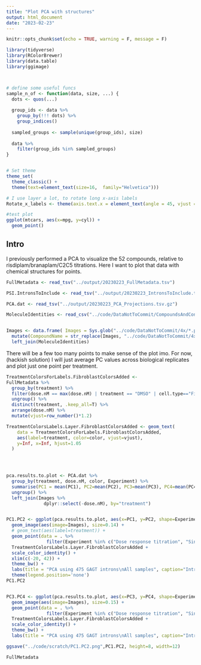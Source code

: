 ```yaml
---
title: "Plot PCA with structures"
output: html_document
date: "2023-02-23"
---
```


```r
knitr::opts_chunk$set(echo = TRUE, warning = F, message = F)

library(tidyverse)
library(RColorBrewer)
library(data.table)
library(ggimage)



# define some useful funcs
sample_n_of <- function(data, size, ...) {
  dots <- quos(...)
  
  group_ids <- data %>% 
    group_by(!!! dots) %>% 
    group_indices()
  
  sampled_groups <- sample(unique(group_ids), size)
  
  data %>% 
    filter(group_ids %in% sampled_groups)
}


# Set theme
theme_set(
  theme_classic() +
  theme(text=element_text(size=16,  family="Helvetica")))

# I use layer a lot, to rotate long x-axis labels
Rotate_x_labels <- theme(axis.text.x = element_text(angle = 45, vjust = 1, hjust=1))

#test plot
ggplot(mtcars, aes(x=mpg, y=cyl)) +
  geom_point()


```

## Intro

I previously performed a PCA to visualize the 52 compounds, relative to risdiplam/branaplam/C2C5 titrations. Here I want to plot that data with chemical structures for points.

```r
FullMetadata <- read_tsv("../output/20230223_FullMetadata.tsv")

PSI.IntronsToInclude <- read_tsv("../output/20230223_IntronsToInclude.tsv.gz")

PCA.dat <- read_tsv("../output/20230223_PCA_Projections.tsv.gz")

MoleculeIdentities <- read_csv("../code/DataNotToCommit/CompoundsAndConcentrations_ZT.csv")


Images <- data.frame( Images = Sys.glob("../code/DataNotToCommit/4x/*.png") ) %>%
  mutate(CompoundName = str_replace(Images, "../code/DataNotToCommit/4x/(.+?).png", "\\1")) %>%
  left_join(MoleculeIdentities)

```

There will be a few too many points to make sense of the plot imo. For now, (hackish solution) I will just average PC values across biological replicates and plot just one point per treatment.

```r
TreatmentColorsForLabels.FibroblastColorsAdded <-
FullMetadata %>%
  group_by(treatment) %>%
  filter(dose.nM == max(dose.nM) | treatment == "DMSO" | cell.type=="Fibroblast") %>%
  ungroup() %>%
  distinct(treatment, .keep_all=T) %>%
  arrange(dose.nM) %>%
  mutate(vjust=row_number()*1.2)

TreatmentColorsLabels.Layer.FibroblastColorsAdded <- geom_text(
    data = TreatmentColorsForLabels.FibroblastColorsAdded, 
    aes(label=treatment, color=color, vjust=vjust),
    y=Inf, x=Inf, hjust=1.05
  )

  


pca.results.to.plot <- PCA.dat %>%
  group_by(treatment, dose.nM, color, Experiment) %>%
  summarise(PC1 = mean(PC1), PC2=mean(PC2), PC3=mean(PC3), PC4=mean(PC4), PC5=mean(PC5)) %>%
  ungroup() %>%
  left_join(Images %>%
              dplyr::select(-dose.nM), by="treatment")


PC1.PC2 <- ggplot(pca.results.to.plot, aes(x=PC1, y=PC2, shape=Experiment)) +
  geom_image(aes(image=Images), size=0.14) +
  # geom_text(aes(label=treatment)) +
  geom_point(data = . %>%
               filter(Experiment %in% c("Dose response titration", "Single high dose fibroblast")), aes(color=color)) +
  TreatmentColorsLabels.Layer.FibroblastColorsAdded +
  scale_color_identity() +
  xlim(c(-20, 42)) +
  theme_bw() +
  labs(title = "PCA using 475 GAGT introns\nAll samples", caption="Introns based on being significant in any contrast") +
  theme(legend.position='none')
PC1.PC2


PC3.PC4 <- ggplot(pca.results.to.plot, aes(x=PC3, y=PC4, shape=Experiment)) +
  geom_image(aes(image=Images), size=0.15) +
  geom_point(data = . %>%
               filter(Experiment %in% c("Dose response titration", "Single high dose fibroblast")), aes(color=color)) +
  TreatmentColorsLabels.Layer.FibroblastColorsAdded +
  scale_color_identity() +
  theme_bw() +
  labs(title = "PCA using 475 GAGT introns\nAll samples", caption="Introns based on being significant in any contrast")


```

```r
ggsave("../code/scratch/PC1.PC2.png",PC1.PC2, height=8, width=12)

FullMetadata
```



